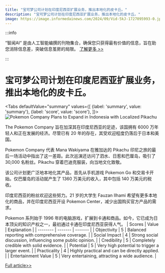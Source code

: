 ```yaml
---
title: "宝可梦公司计划在印度尼西亚扩展业务，推出本地化的皮卡丘。"
description: "宝可梦公司计划在印度尼西亚扩展业务，推出本地化的皮卡丘。"
image: https://image.informedainews.com/2024/09/Vid-5kJ-1727095993-0.jpg
---
```



:::info

“智闻AI“ 是由人工智能编撰的刊物集合，确保您只获得最有价值的信息，旨在助您消除信息差，突破信息茧房的局限。  [了解更多 >>](/)

:::

# 宝可梦公司计划在印度尼西亚扩展业务，推出本地化的皮卡丘。


<Tabs
	defaultValue="summary"
	values={[
	{label: 'summary', value: 'summary'},
	{label: 'score', value: 'score'},
]}>
<TabItem value="summary">
<img
  src="https://image.informedainews.com/2024/09/Vid-5kJ-1727095993-0.jpg"
  alt="Pokemon Company Plans to Expand in Indonesia with Localized Pikachu"
/>



The Pokemon Company 旨在加深其在印度尼西亚的足迹，该国拥有 6000 万年轻人和正在发展的经济。尽管已有 20 年的存在，其受欢迎程度仍落后于日本和美国。

Pokemon Company 代表 Mana Wakiyama 在雅加达的 Pikachu 印尼之旅的最后一场活动中指出了这一差距。此次巡演还访问了泗水、日惹和巴厘岛，吸引了 30,000 名粉丝。Pikachu 穿着巴迪克服装，向当地文化致敬。

该公司计划更广泛地本地化其产品，首先从手机游戏 Pokemon Go 和交易卡开始。仅巴厘岛的活动就产生了 1360 万美元的收入，其中包括 140 万美元的税收。

印度尼西亚的粉丝欢迎这些努力。21 岁的大学生 Fauzan Ilhami 希望有更多本地化的商品，并在印度尼西亚开设 Pokemon Center，减少出国购买官方产品的需求。

Pokemon 系列始于 1996 年的电脑游戏，扩展到卡通和商品。如今，它已成为日本顶尖的知识产权之一，最初通过卡通在印度尼西亚获得人气。
</TabItem>
<TabItem value="score">
	| Scores     | Value   | Explanation |
	| -------- | ------- | ------- |
	| Objectivity  | 5    | Balanced reporting with comprehensive coverage.    |
	| Social Impact | 4     | Strong social discussion, influencing some public opinion.    |
	| Credibility    | 5    | Completely credible with solid evidence.    |
	| Potential    | 5    | Very high potential to trigger a larger event.    |
	| Practicality    | 4    | Highly practical and can be directly applied.    |
	| Entertainment Value    | 5    | Very entertaining, attracting a wide audience.    |
</TabItem>
</Tabs>

[Full article>>](https://asia.nikkei.com/Business/Media-Entertainment/Pokemon-to-target-Indonesia-expansion-through-localized-Pikachu)
